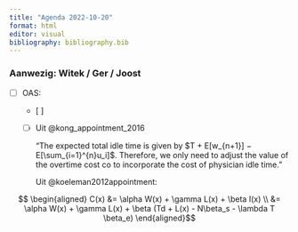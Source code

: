 ```yaml
---
title: "Agenda 2022-10-20"
format: html
editor: visual
bibliography: bibliography.bib
---
```


### Aanwezig: Witek / Ger / Joost

-   [ ] OAS:

    -   [ ] 

    -   [ ] Uit @kong_appointment_2016

        "The expected total idle time is given by $T + E[w_{n+1}] − E[\sum_{i=1}^{n}u_i]$. Therefore, we only need to adjust the value of the overtime cost co to incorporate the cost of physician idle time."

        Uit @koeleman2012appointment:

$$ \begin{aligned} C(x) &= \alpha W(x) + \gamma L(x) + \beta I(x)  \\ &= \alpha W(x) + \gamma L(x) + \beta (Td + L(x) - N\beta_s - \lambda T \beta_e) \end{aligned}$$
